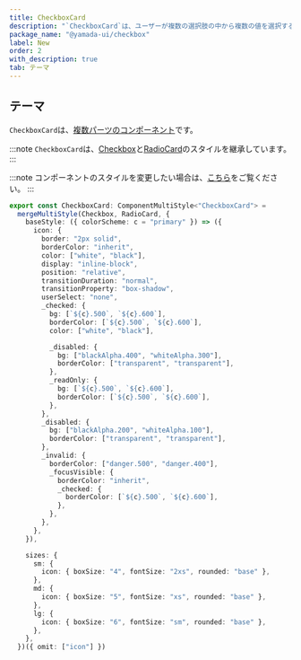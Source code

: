 ```yaml
---
title: CheckboxCard
description: "`CheckboxCard`は、ユーザーが複数の選択肢の中から複数の値を選択するための使用されるコンポーネントです。"
package_name: "@yamada-ui/checkbox"
label: New
order: 2
with_description: true
tab: テーマ
---
```


## テーマ

`CheckboxCard`は、[複数パーツのコンポーネント](/styled-system/theming/component-styles#複数パーツのコンポーネント)です。

:::note
`CheckboxCard`は、[Checkbox](/components/forms/checkbox)と[RadioCard](/components/forms/radio-card)のスタイルを継承しています。
:::

:::note
コンポーネントのスタイルを変更したい場合は、[こちら](/styled-system/theming/customize-theme#コンポーネントのスタイルを変更する)をご覧ください。
:::

```ts
export const CheckboxCard: ComponentMultiStyle<"CheckboxCard"> =
  mergeMultiStyle(Checkbox, RadioCard, {
    baseStyle: ({ colorScheme: c = "primary" }) => ({
      icon: {
        border: "2px solid",
        borderColor: "inherit",
        color: ["white", "black"],
        display: "inline-block",
        position: "relative",
        transitionDuration: "normal",
        transitionProperty: "box-shadow",
        userSelect: "none",
        _checked: {
          bg: [`${c}.500`, `${c}.600`],
          borderColor: [`${c}.500`, `${c}.600`],
          color: ["white", "black"],

          _disabled: {
            bg: ["blackAlpha.400", "whiteAlpha.300"],
            borderColor: ["transparent", "transparent"],
          },
          _readOnly: {
            bg: [`${c}.500`, `${c}.600`],
            borderColor: [`${c}.500`, `${c}.600`],
          },
        },
        _disabled: {
          bg: ["blackAlpha.200", "whiteAlpha.100"],
          borderColor: ["transparent", "transparent"],
        },
        _invalid: {
          borderColor: ["danger.500", "danger.400"],
          _focusVisible: {
            borderColor: "inherit",
            _checked: {
              borderColor: [`${c}.500`, `${c}.600`],
            },
          },
        },
      },
    }),

    sizes: {
      sm: {
        icon: { boxSize: "4", fontSize: "2xs", rounded: "base" },
      },
      md: {
        icon: { boxSize: "5", fontSize: "xs", rounded: "base" },
      },
      lg: {
        icon: { boxSize: "6", fontSize: "sm", rounded: "base" },
      },
    },
  })({ omit: ["icon"] })
```
